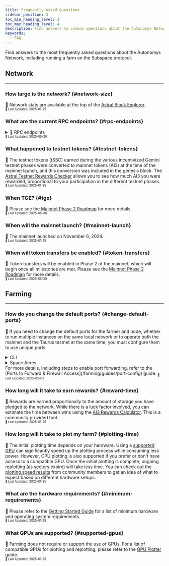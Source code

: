 ```yaml
---
title: Frequently Asked Questions
sidebar_position: 3
toc_min_heading_level: 2
toc_max_heading_level: 4
description: Find answers to common questions about the Autonomys Network.
keywords:
  - FAQ
---
```




Find answers to the most frequently asked questions about the Autonomys Network, including running a farm on the Subspace protocol.

## Network<a id="network"></a>
---

### How large is the network? {#network-size}
📝 Network stats are available at the top of the [Astral Block Explorer](https://astral.autonomys.xyz/).  
<small><sub>📅 Last Updated: 2025-01-25</sub></small>

### What are the current RPC endpoints? {#rpc-endpoints}
<details>
<summary>📝 RPC endpoints</summary>
#### Consensus (Mainnet)
```
    wss://rpc.mainnet.subspace.foundation/ws
    wss://rpc-0.mainnet.autonomys.xyz/ws 
```

#### Consensus (Taurus Testnet)
```
    wss://rpc.taurus.autonomys.xyz/ws
```

#### Auto EVM (Taurus Testnet)
```
    wss://auto-evm.taurus.autonomys.xyz/ws
```
</details>
<small><sub>📅 Last Updated: 2025-05-30</sub></small>

### What happened to testnet tokens? {#testnet-tokens}
📝 The testnet tokens (tSSC) earned during the various incentivized Gemini testnet phases were converted to mainnet tokens (AI3) at the time of the mainnet launch, and this conversion was included in the genesis block. The [Astral Testnet Rewards Checker](https://astral.autonomys.xyz/mainnet/testnet-rewards) allows you to see how much AI3 you were rewarded, proportional to your participation in the different testnet phases.  
<small><sub>📅 Last Updated: 2025-01-25</sub></small>

### When TGE? {#tge}
📝 Please see the [Mainnet Phase 2 Roadmap](https://forum.autonomys.xyz/t/4831) for more details.  
<small><sub>📅 Last Updated: 2025-05-30</sub></small>

### When will the mainnet launch? {#mainnet-launch}
📝 The mainnet launched on November 6, 2024.  
<small><sub>📆 Last Updated: 2025-01-25</sub></small>

### When will token transfers be enabled? {#token-transfers}
📝 Token transfers will be enabled in Phase 2 of the mainnet, which will begin once all milestones are met. Please see the [Mainnet Phase 2 Roadmap](https://forum.autonomys.xyz/t/4831) for more details.  
<small><sub>📅 Last Updated: 2025-05-30</sub></small>

## Farming<a id="farming"></a>
---

### How do you change the default ports? {#change-default-ports}

📝 If you need to change the default ports for the farmer and node, whether to run multiple instances on the same local network or to operate both the mainnet and the Taurus testnet at the same time, you must configure them to use unique ports.

<details>
<summary>CLI</summary>

Use the following parameters to assign new ports, ensuring they do not conflict with existing ones on the network:

<h2>Node</h2>
```shell
listen-on "/ip4/0.0.0.0/tcp/30333"  
dsn-listen-on "/ip4/0.0.0.0/tcp/30433"  
```

<h2>Farmer</h2>
```shell
listen-on "/ip4/0.0.0.0/tcp/30533"  
```
</details>

<details>
<summary>Space Acres</summary>

Open the **Hamburger Menu**, select **Change configuration**, then go to **Advanced configuration** to modify the port settings.
</details>
For more details, including steps to enable port forwarding, refer to the [Ports to Forward & Firewall Access](/farming/guides/port-config) guide.  
<small><sub>📅 Last Updated: 2025-02-03</sub></small>

### How long will it take to earn rewards? {#reward-time}
📝 Rewards are earned proportionally to the amount of storage you have pledged to the network. While there is a luck factor involved, you can estimate the time between wins using the [AI3 Rewards Calculator](https://ai3.farm/resources/rewards). This is a community provided tool.  
<small><sub>📅 Last Updated: 2025-01-25</sub></small>

### How long will it take to plot my farm? {#plotting-time}
📝 The initial plotting time depends on your hardware. Using a [supported GPU](/farming/guides/gpu-plotter) can significantly speed up the plotting process while consuming less power. However, CPU plotting is also supported if you prefer or don't have access to a compatible GPU. Once the initial plotting is complete, ongoing replotting (as sectors expire) will take less time. You can check out the [plotting speed results](https://ai3.farm/resources/plotting-speed) from community members to get an idea of what to expect based on different hardware setups.  
<small><sub>📅 Last Updated: 2025-01-25</sub></small>

### What are the hardware requirements? {#minimum-requirements}
📝 Please refer to the [Getting Started Guide](/farming/intro) for a list of minimum hardware and operating system requirements.  
<small><sub>📅 Last Updated: 2025-01-25</sub></small>

### What GPUs are supported? {#supported-gpus}
📝 Farming does not require or support the use of GPUs. For a list of compatible GPUs for plotting and replotting, please refer to the [GPU Plotter](/farming/guides/gpu-plotter) guide.  
<small><sub>📅 Last Updated: 2025-01-25</sub></small>